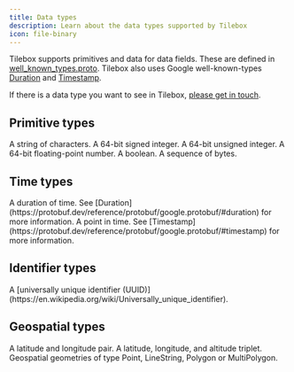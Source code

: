 ```yaml
---
title: Data types
description: Learn about the data types supported by Tilebox
icon: file-binary
---
```


Tilebox supports primitives and data for data fields. These are defined in [well_known_types.proto](https://github.com/tilebox/tilebox-go/blob/main/apis/datasets/v1/well_known_types.proto).
Tilebox also uses Google well-known-types [Duration](https://protobuf.dev/reference/protobuf/google.protobuf/#duration) and [Timestamp](https://protobuf.dev/reference/protobuf/google.protobuf/#timestamp).

<Note>
  If there is a data type you want to see in Tilebox,
  <a href="mailto:support@tilebox.com">please get in touch</a>.
</Note>

## Primitive types

<ParamField path="string" type="Some string">
  A string of characters.
</ParamField>

<ParamField path="int64" type="123">
  A 64-bit signed integer.
</ParamField> 

<ParamField path="uint64" type="123">
  A 64-bit unsigned integer.
</ParamField>

<ParamField path="float64" type="123.45">
  A 64-bit floating-point number.
</ParamField>

<ParamField path="bool" type="true">
  A boolean.
</ParamField>

<ParamField path="bytes" type="Some bytes">
  A sequence of bytes.
</ParamField>

## Time types

<ParamField path="Duration" type="12s 345ms">
  A duration of time. See [Duration](https://protobuf.dev/reference/protobuf/google.protobuf/#duration) for more information.
</ParamField>

<ParamField path="Timestamp" type="2023-05-17T14:30:00Z">
  A point in time. See [Timestamp](https://protobuf.dev/reference/protobuf/google.protobuf/#timestamp) for more information.
</ParamField>

## Identifier types

<ParamField path="UUID" type="126a2531-c98d-4e06-815a-34bc5b1228cc">
  A [universally unique identifier (UUID)](https://en.wikipedia.org/wiki/Universally_unique_identifier).
</ParamField>

## Geospatial types

<ParamField path="LatLon" type="48.8583° 2.2945°">
  A latitude and longitude pair.
</ParamField>

<ParamField path="LatLonAlt" type="48.8583° 2.2945° 35m">
  A latitude, longitude, and altitude triplet.
</ParamField>

<ParamField path="Geometry" type="POLYGON ((12.3 -5.4, 12.5 -5.4, ...))">
  Geospatial geometries of type Point, LineString, Polygon or MultiPolygon.
</ParamField>

